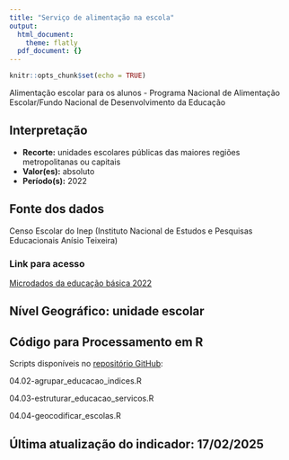 ```yaml
---
title: "Serviço de alimentação na escola"
output:
  html_document:
    theme: flatly
  pdf_document: {}
---
```


```r
knitr::opts_chunk$set(echo = TRUE)
```

Alimentação escolar para os alunos - Programa Nacional de Alimentação Escolar/Fundo Nacional de Desenvolvimento da Educação

## Interpretação

- **Recorte:** unidades escolares públicas das maiores regiões metropolitanas ou capitais
- **Valor(es):** absoluto
- **Período(s):** 2022

## Fonte dos dados
Censo Escolar do Inep (Instituto Nacional de Estudos e Pesquisas Educacionais Anísio Teixeira)

### Link para acesso

[Microdados da educação básica 2022](https://www.gov.br/inep/pt-br/areas-de-atuacao/pesquisas-estatisticas-e-indicadores/censo-escolar/resultados/2022)

## Nível Geográfico: **unidade escolar**

## Código para Processamento em R
Scripts disponíveis no [repositório GitHub](https://github.com/cem-usp/georedus):

04.02-agrupar_educacao_indices.R

04.03-estruturar_educacao_servicos.R 

04.04-geocodificar_escolas.R

## Última atualização do indicador: 17/02/2025
